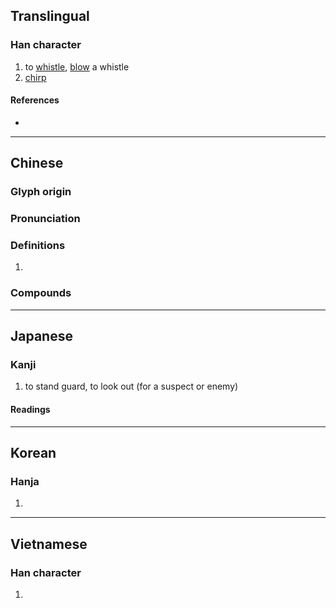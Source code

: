 {{character info/new}}
==Translingual==

===Han character===
{{Han char|rn=30|rad=口|as=07|sn=10|four=69027|canj=RFB|ids=⿰口肖}}

# to [[whistle]], [[blow]] a whistle
# [[chirp]]

====References====
* {{Han ref|kx=0190.130|dkj=03646|dj=0409.300|hdz=10628.010|uh=54E8|ud=21736|bh=ADEF|bd=44527}}

----

==Chinese==
{{zh-forms}}

===Glyph origin===
{{Han etym}}

===Pronunciation===
{{zh-pron
|m=shào
|m-s=
|c=saau3
|c-t=
|g=
|h=pfs=
|j=
|mb=
|md=
|mn=sàu
|mn-t=
|w=
|x=
|mc=y
|oc=y
|ma=y
|cat=
}}

===Definitions===
{{zh-hanzi}}

# {{rfdef|zh}}

===Compounds===
{{zh-der|前哨|口哨|吹哨|呼哨|哨兵|哨子|哨戒|哨戒艦|哨所|哨片|哨聲|哨角|崗哨|放哨|暗哨|查哨|步哨|花哨}}

----

==Japanese==

===Kanji===
{{ja-kanji|grade=|rs=口07}}

# to stand guard, to look out (for a suspect or enemy)

====Readings====
{{ja-readings
|goon=しょう<せう
|kanon=しょう<せう, そう<さう
|kun=みはり-}}

----

==Korean==

===Hanja===
{{ko-hanja|hangeul=[[초]], [[소]]|rv=cho, so|mr=ch'o, so}}

# {{defn|lang=ko|sort=口07}}

----

==Vietnamese==

===Han character===
{{vi-hantu|[[tiếu]], [[téo]], [[toé]], [[tiêu]]|rs=口07}}

# {{defn|lang=vi|sort=口07}}